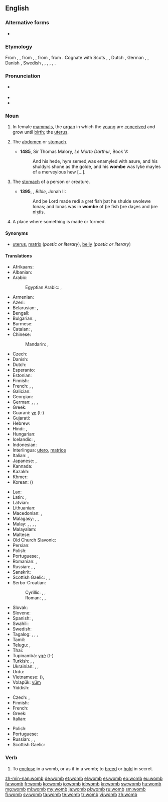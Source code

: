 ==English==
{{wikipedia|uterus}}

===Alternative forms===
* {{l|en|wame}} {{qualifier|dialectal}}

===Etymology===
From {{etyl|enm|en}} {{term|wombe|lang=enm}}, {{term|wambe|lang=enm}}, from {{etyl|ang|en}} {{term|womb|lang=ang}}, {{term|wamb||belly, stomach; bowels; heart; womb; hollow|lang=ang}}, from {{etyl|gem-pro|en}} {{recons|wambō||belly, stomach, abdomen|lang=gem-pro}}, from {{etyl|ine-pro|en}} {{recons|wamp-||membrane (of bowels), intestines, womb|lang=ine-pro}}. Cognate with Scots {{term|wam|lang=sco}}, {{term|wame||womb|lang=sco}}, Dutch {{term|wam||dewlap of beef; belly of a fish|lang=nl}}, German {{term|Wamme|lang=de}}, {{term|Wampe||paunch, belly}}, Danish {{term|vom||belly, paunch, rumen|lang=da}}, Swedish {{term|våmb||belly, stomach, rumen|lang=sv}}, {{etyl|no|-}} {{term|vomb||belly|lang=no}}, {{etyl|is|-}} {{term|vömb||belly, abdomen, stomach|lang=is}}, {{etyl|owl|-}} {{term|gumbelauc||womb|lang=owl}}, {{etyl|br|-}} {{term|gwamm||woman, wife|lang=br}}, {{etyl|sa|-}} {{term|||tr=vapā́|the skin or membrane lining the intestines or parts of the viscera, the caul or omentum|lang=sa}}. {{rfscript|Deva}}

===Pronunciation===
* {{a|UK}} {{IPA|/wuːm/}}
* {{audio|en-us-womb.ogg|Audio (US)}}
* {{rhymes|uːm}}

===Noun===
{{en-noun}}

# {{context|anatomy|lang=en}} In female [[mammal]]s, the [[organ]] in which the [[young]] are [[conceive]]d and grow until [[birth]]; the [[uterus]]. {{defdate|from 8th c.}}
# {{context|obsolete|lang=en}} The [[abdomen]] or [[stomach]]. {{defdate|8th-17th c.}}
#* '''1485''', Sir Thomas Malory, ''Le Morte Darthur'', Book V:
#*: And his hede, hym semed,was enamyled with asure, and his shuldyrs shone as the golde, and his '''wombe''' was lyke mayles of a merveylous hew [...].
# {{context|obsolete|lang=en}} The [[stomach]] of a person or creature. {{defdate|8th-18th c.}}
#* '''1395''', {{w|John Wycliffe}}, ''Bible'', Jonah II:
#*: And þe Lord made redi a gret fish þat he shulde swolewe Ionas; and Ionas was in '''wombe''' of þe fish þre daȝes and þre niȝtis.
# {{context|figuratively|lang=en}} A place where something is made or formed. {{defdate|from 15th c.}}

====Synonyms====
* {{sense|organ in mammals}} [[uterus]], [[matrix]] (''poetic or literary''), [[belly]] (''poetic or literary'')

====Translations====
{{trans-top|uterus}}
* Afrikaans: {{t-|af|baarmoeder}}
* Albanian: {{t-|sq|mitër}}
* Arabic: {{t-|ar|رحم|m|tr=raḥim|sc=Arab}}
*: Egyptian Arabic: {{tø|arz|رحم|m|tr=raḥem|sc=Arab}}, {{tø|arz|بيت الولد|m|tr=bét el wéld|sc=Arab}} {{qualifier|archaic}}
* Armenian: {{t+|hy|արգանդ|tr=argand}}
* Azeri: {{t-|az|uşaqlıq}}
* Belarusian: {{t-|be|матка|f|tr=mátka|sc=Cyrl}}, {{t-|be|чэрава|n|tr=čérava|sc=Cyrl}}
* Bengali: {{t-|bn|জরায়ু|tr=jôrayu|sc=Beng}}
* Bulgarian: {{t-|bg|матка|f|tr=mátka|sc=Cyrl}}, {{t+|bg|утроба|f|tr=utróba|sc=Cyrl}}
* Burmese: {{t+|my|သားအိမ်|tr=thaein|sc=Mymr}}
* Catalan: {{t-|ca|úter|m}}, {{t-|ca|matriu|f}}
* Chinese:
*: Mandarin: {{t-|cmn|子宮|sc=Hani}},  {{t-|cmn|子宫|tr=zǐgōng|sc=Hani}}
* Czech: {{t+|cs|děloha|f}}
* Danish: {{t+|da|livmoder|c}}
* Dutch: {{t+|nl|baarmoeder}}
* Esperanto: {{t-|eo|utero}}
* Estonian: {{t-|et|emakas}}
* Finnish: {{t+|fi|kohtu}}
* French: {{t+|fr|utérus|m}}, {{t+|fr|ventre|m}}, {{qualifier|archaic}} {{t+|fr|matrice|f}}
* Galician: {{t+|gl|útero|m}}
* Georgian: {{t-|ka|საშვილოსნოს|tr=sašvilosnos|sc=Geor}}
* German: {{t-|de|Mutterleib|m}}, {{t+|de|Gebärmutter|f}}, {{t+|de|Schoß|m}}, {{t-|de|Uterus|m}}
* Greek: {{t+|el|μήτρα|f|tr=mítra}}
* Guaraní: [[ye]] (t-)
* Gujarati: {{t-|gu|ગર્ભાશય|tr=garbhāśay|sc=Gujr}}
* Hebrew: {{t+|he|רחם|m|sc=Hebr}}
* Hindi: {{t-|hi|गर्भ|m|tr=garbh}}, {{t-|hi|गर्भाशय|tr=garbhāśay|sc=Deva}}
* Hungarian: {{t+|hu|méh}}
* Icelandic: {{t+|is|leg|n}}, {{t+|is|móðurlíf|n}}
* Indonesian: {{t+|id|rahim}}
* Interlingua: [[utero]], [[matrice]]
* Italian: {{t+|it|utero|m}}, {{t+|it|grembo|m}}
* Japanese: {{t-|ja|子宮|tr=しきゅう, shikyū|sc=Jpan}}, {{t-|ja|母胎|tr=ぼたい, botai|sc=Jpan}}
* Kannada: {{t+|kn|ಗರ್ಭಕೋಶ|tr=garbhakoś|sc=Knda}}
* Kazakh: {{t|kk|жатыр|tr=jatır|sc=Cyrl}}
* Khmer: {{t+|km|ស្បូន|tr=sboon|sc=Khmr}}
* Korean: {{t+|ko|자궁|tr=jagung|sc=Kore}} ({{t+|ko|子宮|sc=Kore}})
{{trans-mid}}
* Lao: {{t-|lo|ມົດລູກ|tr=mōt lȗːk|sc=Laoo}}
* Latin: {{t-|la|uterus|m}}, {{t-|la|uterum|n}}
* Latvian: {{t-|lv|dzemde}}
* Lithuanian: {{t-|lt|gimda|f}}
* Macedonian: {{t-|mk|матка|f|tr=mátka|sc=Cyrl}}, {{t|mk|утроба|f|tr=útroba|sc=Cyrl}}
* Malagasy: {{t+|mg|bobo}}, {{t+|mg|fananahana}}, {{t+|mg|vohoka}}
* Malay: {{t-|ms|rahim}}, {{t|ms|uterus}}, {{t|ms|peranakan}}, {{t|ms|peranakan}}, {{t|ms|uterus}}
* Malayalam: {{t-|ml|ഗര്‍ഭപാത്രം|tr=garbhapaathram|sc=Mlym}}
* Maltese: {{t|mt|ġuf|m}}
* Old Church Slavonic: {{tø|cu|чрѣво|n|tr=črěvo|sc=Cyrs}}
* Persian: {{t+|fa|رحم|tr=rahem|sc=fa-Arab}}
* Polish: {{t+|pl|macica|f}}
* Portuguese: {{t+|pt|útero|m}}, {{t+|pt|matriz|f}}
* Romanian: {{t-|ro|uter|n}}, {{t+|ro|matcă|f}}
* Russian: {{t+|ru|матка|f|tr=mátka}}, {{t+|ru|утроба|f|tr=utróba}}, {{t+|ru|чрево|n|tr=črévo|sc=Cyrl}}
* Sanskrit: {{t-|sa|गर्भ|m|tr=garbha|sc=Deva}}
* Scottish Gaelic: {{t-|gd|machlag|f}}, {{t-|gd|broinn|f}}, {{t-|gd|brù|f}}
* Serbo-Croatian:
*: Cyrillic: {{t-|sh|матерница|f}}, {{t-|sh|материца|f}}, {{t-|sh|утроба|f}}
*: Roman: {{t-|sh|maternica|f}}, {{t-|sh|materica|f}}, {{t-|sh|utroba|f}}
* Slovak: {{t-|sk|maternica|f}}
* Slovene: {{t+|sl|maternica|f}}
* Spanish: {{t+|es|útero|m}}, {{t+|es|matriz|f}}
* Swahili: {{t+|sw|uzazi}}
* Swedish: {{t+|sv|livmoder|c}}
* Tagalog: {{t-|tl|bahay-bata}}, {{t-|tl|sinapupunan}}, {{t-|tl|matris}}, {{t+|tl|utero}}
* Tamil: {{t+|ta|கருப்பை|tr=karuppai|sc=Taml}}
* Telugu: {{t+|te|గర్భం|tr=garbham|sc=Telu}}, {{t+|te|గర్భాశయము|tr=garbhasayamu|sc=Telu}}
* Thai: {{t-|th|มดลูก|tr=mót lôok|sc=Thai}}
* Tupinambá: [[ygé]] (t-)
* Turkish: {{t+|tr|rahim}}, {{t+|tr|dölyatağı}}, {{t-|tr|uterus}}
* Ukrainian: {{t-|uk|матка|f|tr=mátka|sc=Cyrl}}, {{t-|uk|утроба|f|tr=utróba|sc=Cyrl}}, {{t-|uk|чрево|n|tr=črévo|sc=Cyrl}}
* Urdu: {{t-|ur|گربھ|m|tr=garbh|sc=ur-Arab}}
* Vietnamese: {{t+|vi|tử cung}} ({{t-|vi|子宮}}), {{t-|vi|dạ con}}
* Volapük: [[vüm]]
* Yiddish: {{t-|yi|טראכט|sc=Hebr}}
{{trans-bottom}}

{{trans-top|figuratively: place where something is made or formed}}
* Czech: {{t+|cs|lůno|n}}, {{t-|cs|kolébka|f}}
* Finnish: {{t+|fi|kehto}}
* French: {{t+|fr|moule|m}}
* Greek: {{t+|el|μήτρα|f|tr=mítra}}
* Italian: {{t+|it|grembo|m}}
{{trans-mid}}
* Polish: {{t+|pl|łono|n}}
* Portuguese: {{t+|pt|útero|m}}
* Russian: {{t+|ru|лоно|n|tr=lóno|sc=Cyrl}}, {{t+|ru|чрево|n|tr=črévo|sc=Cyrl}}, {{t+|ru|колыбель|f|tr=kolybélʹ|sc=Cyrl}}
* Scottish Gaelic: {{t-|gd|broinn|f}}
{{trans-bottom}}

{{trans-see|belly}}

===Verb===
{{en-verb}}

# {{context|obsolete|lang=en}} To [[enclose]] in a womb, or as if in a womb; to [[breed]] or [[hold]] in secret.
#: {{rfquotek|Shakespeare}}

[[zh-min-nan:womb]]
[[de:womb]]
[[et:womb]]
[[el:womb]]
[[es:womb]]
[[eo:womb]]
[[eu:womb]]
[[fa:womb]]
[[fr:womb]]
[[ko:womb]]
[[io:womb]]
[[id:womb]]
[[kn:womb]]
[[sw:womb]]
[[hu:womb]]
[[mg:womb]]
[[ml:womb]]
[[my:womb]]
[[ja:womb]]
[[pl:womb]]
[[ru:womb]]
[[sm:womb]]
[[fi:womb]]
[[sv:womb]]
[[ta:womb]]
[[te:womb]]
[[tr:womb]]
[[vi:womb]]
[[zh:womb]]